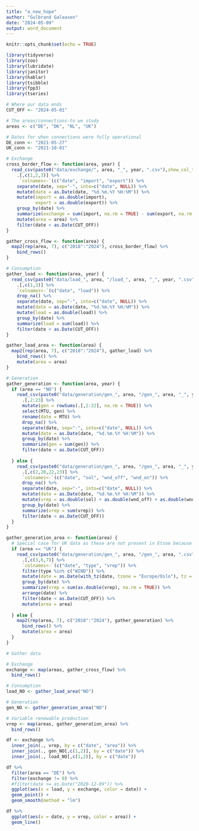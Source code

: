 ```yaml
---
title: "a_new_hope"
author: "Gulbrand Galaasen"
date: "2024-05-09"
output: word_document
---
```


```r
knitr::opts_chunk$set(echo = TRUE)
```

```r
library(tidyverse)
library(zoo)
library(lubridate)
library(janitor)
library(hablar)
library(tsibble)
library(fpp3)
library(tseries)
```

```r
# Where our data ends
CUT_OFF <- "2024-05-01"

# The areas/connections-to we study
areas <- c("DE", "DK", "NL", "UK")

# Dates for when connections were fully operational
DE_conn <- "2021-05-27"
UK_conn <- "2021-10-01"


```


```r
# Exchange
cross_border_flow <- function(area, year) {
  read_csv(paste0("data/exchange/", area, "_", year, ".csv"),show_col_types = FALSE) %>% 
    .[,c(1,2,3)] %>% 
     `colnames<-`(c("date", "import", "export")) %>% 
    separate(date, sep="-", into=c("date", NULL)) %>% 
    mutate(date = as.Date(date, "%d.%m.%Y %H:%M")) %>% 
    mutate(import = as.double(import),
           export = as.double(export)) %>% 
    group_by(date) %>%
    summarize(exchange = sum(import, na.rm = TRUE) - sum(export, na.rm = TRUE)) %>% 
    mutate(area = area) %>% 
    filter(date < as.Date(CUT_OFF))
}

gather_cross_flow <- function(area) {
  map2(rep(area, 7), c("2018":"2024"), cross_border_flow) %>% 
    bind_rows()
}

# Consumption
gather_load <- function(area, year) {
  read_csv(paste0("data/load_", area, "/load_", area, "_", year, ".csv")) %>% 
    .[,c(1,3)] %>% 
    `colnames<-`(c("date", "load")) %>% 
    drop_na() %>% 
    separate(date, sep="-", into=c("date", NULL)) %>% 
    mutate(date = as.Date(date, "%d.%m.%Y %H:%M")) %>% 
    mutate(load = as.double(load)) %>%
    group_by(date) %>% 
    summarize(load = sum(load)) %>% 
    filter(date < as.Date(CUT_OFF))
}

gather_load_area <- function(area) {
  map2(rep(area, 7), c("2018":"2024"), gather_load) %>% 
    bind_rows() %>%  
    mutate(area = area)
}

# Generation
gather_generation <- function(area, year) {
  if (area == "NO") {
    read_csv(paste0("data/generation/gen_", area, "/gen_", area, "_", year, ".csv"), na = c("n/e", "N/A", "-")) %>% 
      .[,2:23] %>% 
      mutate(gen = rowSums(.[,2:22], na.rm = TRUE)) %>% 
      select(MTU, gen) %>% 
      rename(date = MTU) %>% 
      drop_na() %>% 
      separate(date, sep="-", into=c("date", NULL)) %>% 
      mutate(date = as.Date(date, "%d.%m.%Y %H:%M")) %>% 
      group_by(date) %>% 
      summarize(gen = sum(gen)) %>% 
      filter(date < as.Date(CUT_OFF))
      
  } else {
    read_csv(paste0("data/generation/gen_", area, "/gen_", area, "_", year, ".csv")) %>% 
      .[,c(2,20,22,23)] %>% 
      `colnames<-`(c("date", "sol", "wnd_off", "wnd_on")) %>% 
      drop_na() %>% 
      separate(date, sep="-", into=c("date", NULL)) %>% 
      mutate(date = as.Date(date, "%d.%m.%Y %H:%M")) %>% 
      mutate(vrep = as.double(sol) + as.double(wnd_off) + as.double(wnd_on)) %>%
      group_by(date) %>% 
      summarize(vrep = sum(vrep)) %>% 
      filter(date < as.Date(CUT_OFF))
  }
}

gather_generation_area <- function(area) {
  # Special case for UK data as these are not present in Etsoe because of Brexit
  if (area == "UK") {
    read_csv(paste0("data/generation/gen_", area, "/gen_", area, ".csv")) %>% 
      .[,c(3,6,7)] %>% 
      `colnames<-`(c("date", "type", "vrep")) %>%
      filter(type %in% c("WIND")) %>% 
      mutate(date = as.Date(with_tz(date, tzone = "Europe/Oslo"), tz = "Europe/Oslo")) %>% 
      group_by(date) %>%
      summarize(vrep = sum(as.double(vrep), na.rm = TRUE)) %>% 
      arrange(date) %>% 
      filter(date < as.Date(CUT_OFF)) %>% 
      mutate(area = area)
      
  } else {
    map2(rep(area, 7), c("2018":"2024"), gather_generation) %>% 
      bind_rows() %>%  
      mutate(area = area) 
  }
}
```

```r
# Gather data

# Exchange
exchange <- map(areas, gather_cross_flow) %>%
  bind_rows()

# Consumption
load_NO <- gather_load_area("NO")

# Generation
gen_NO <- gather_generation_area("NO")

# Variable renewable production
vrep <- map(areas, gather_generation_area) %>% 
  bind_rows()
```

```r
df <- exchange %>% 
  inner_join(., vrep, by = c("date", "area")) %>% 
  inner_join(., gen_NO[,c(1,2)], by = c("date")) %>% 
  inner_join(., load_NO[,c(1,2)], by = c("date"))
```



```r
df %>% 
  filter(area == "DE") %>% 
  filter(exchange != 0) %>% 
  #filter(date >= as.Date("2020-12-09")) %>% 
  ggplot(aes(x = load, y = exchange, color = date)) +
  geom_point() +
  geom_smooth(method = "lm")
```



```r
df %>% 
  ggplot(aes(x = date, y = vrep, color = area)) + 
  geom_line()
```

